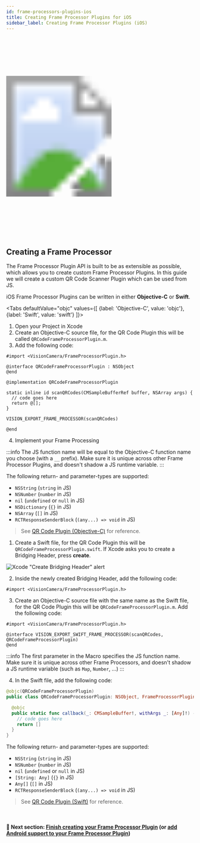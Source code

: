 ```yaml
---
id: frame-processors-plugins-ios
title: Creating Frame Processor Plugins for iOS
sidebar_label: Creating Frame Processor Plugins (iOS)
---
```



<!-- TODO: Demo of QR code scanning or smth -->
<div>
  <svg xmlns="http://www.w3.org/2000/svg" width="283" height="535" style={{ float: 'right' }}>
    <image href={useBaseUrl("img/demo.gif")} x="18" y="33" width="247" height="469"  />
    <image href={useBaseUrl("img/frame.png")} width="283" height="535" />
  </svg>
</div>

## Creating a Frame Processor

The Frame Processor Plugin API is built to be as extensible as possible, which allows you to create custom Frame Processor Plugins.
In this guide we will create a custom QR Code Scanner Plugin which can be used from JS.

iOS Frame Processor Plugins can be written in either **Objective-C** or **Swift**.


<Tabs
  defaultValue="objc"
  values={[
    {label: 'Objective-C', value: 'objc'},
    {label: 'Swift', value: 'swift'}
  ]}>
<TabItem value="objc">

1. Open your Project in Xcode
2. Create an Objective-C source file, for the QR Code Plugin this will be called `QRCodeFrameProcessorPlugin.m`.
3. Add the following code:

```objc {7}
#import <VisionCamera/FrameProcessorPlugin.h>

@interface QRCodeFrameProcessorPlugin : NSObject
@end

@implementation QRCodeFrameProcessorPlugin

static inline id scanQRCodes(CMSampleBufferRef buffer, NSArray args) {
  // code goes here
  return @[];
}

VISION_EXPORT_FRAME_PROCESSOR(scanQRCodes)

@end
```

4. Implement your Frame Processing

:::info
The JS function name will be equal to the Objective-C function name you choose (with a `__` prefix). Make sure it is unique across other Frame Processor Plugins, and doesn't shadow a JS runtime variable.
:::

The following return- and parameter-types are supported:
* `NSString` (`string` in JS)
* `NSNumber` (`number` in JS)
* `nil` (`undefined` or `null` in JS)
* `NSDictionary` (`{}` in JS)
* `NSArray` (`[]` in JS)
* `RCTResponseSenderBlock` (`(any...) => void` in JS)

> See [QR Code Plugin (Objective-C)](https://github.com/cuvent/react-native-vision-camera/blob/main/example/ios/Frame%20Processor%20Plugins/QR%20Code%20Plugin%20%28Objective%2DC%29) for reference.

</TabItem>
<TabItem value="swift">

1. Create a Swift file, for the QR Code Plugin this will be `QRCodeFrameProcessorPlugin.swift`. If Xcode asks you to create a Bridging Header, press **create**.

![Xcode "Create Bridging Header" alert](https://docs-assets.developer.apple.com/published/7ebca7212c/2a065d1a-7e53-4907-a889-b7fa4f2206c9.png)

2. Inside the newly created Bridging Header, add the following code:

```objc
#import <VisionCamera/FrameProcessorPlugin.h>
```

3. Create an Objective-C source file with the same name as the Swift file, for the QR Code Plugin this will be `QRCodeFrameProcessorPlugin.m`. Add the following code:

```objc
#import <VisionCamera/FrameProcessorPlugin.h>

@interface VISION_EXPORT_SWIFT_FRAME_PROCESSOR(scanQRCodes, QRCodeFrameProcessorPlugin)
@end
```

:::info
The first parameter in the Macro specifies the JS function name. Make sure it is unique across other Frame Processors, and doesn't shadow a JS runtime variable (such as `Map`, `Number`, ...)
:::

4. In the Swift file, add the following code:

```swift
@objc(QRCodeFrameProcessorPlugin)
public class QRCodeFrameProcessorPlugin: NSObject, FrameProcessorPluginBase {

  @objc
  public static func callback(_: CMSampleBuffer!, withArgs _: [Any]!) -> Any! {
    // code goes here
    return []
  }
}
```

The following return- and parameter-types are supported:
* `NSString` (`string` in JS)
* `NSNumber` (`number` in JS)
* `nil` (`undefined` or `null` in JS)
* `[String: Any]` (`{}` in JS)
* `Any[]` (`[]` in JS)
* `RCTResponseSenderBlock` (`(any...) => void` in JS)

> See [QR Code Plugin (Swift)](https://github.com/cuvent/react-native-vision-camera/blob/main/example/ios/Frame%20Processor%20Plugins/QR%20Code%20Plugin%20%28Swift%29) for reference.


</TabItem>
</Tabs>

<br />

#### 🚀 Next section: [Finish creating your Frame Processor Plugin](frame-processors-plugins-final) (or [add Android support to your Frame Processor Plugin](frame-processors-plugins-android))

